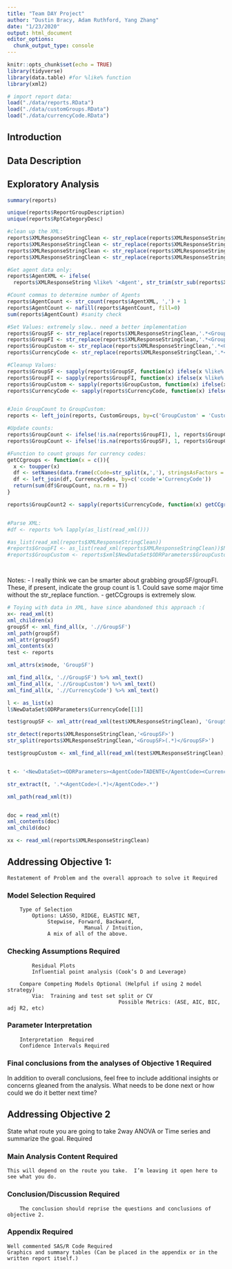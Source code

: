 ```yaml
---
title: "Team DAY Project"
author: "Dustin Bracy, Adam Ruthford, Yang Zhang"
date: "1/23/2020"
output: html_document
editor_options: 
  chunk_output_type: console
---
```


```r
knitr::opts_chunk$set(echo = TRUE)
library(tidyverse)
library(data.table) #for %like% function
library(xml2)

# import report data:
load("./data/reports.RData")
load("./data/customGroups.RData")
load("./data/currencyCode.RData")

```

## Introduction


## Data Description


## Exploratory Analysis

```r
summary(reports)

unique(reports$ReportGroupDescription)
unique(reports$RptCategoryDesc)

#clean up the XML:
reports$XMLResponseStringClean <- str_replace(reports$XMLResponseString, '>>', '>')
reports$XMLResponseStringClean <- str_replace(reports$XMLResponseStringClean, '&', '-and-')
reports$XMLResponseStringClean <- str_replace(reports$XMLResponseStringClean, 'Transaction Entry Date Thru', 'TransactionEntryDateThru')
reports$XMLResponseStringClean <- str_replace(reports$XMLResponseStringClean,'(<AgentCode>.*</AgentCode>)<ODRParameters>','<NewDataSet><ODRParameters>\\1')

#Get agent data only:
reports$AgentXML <- ifelse(
  reports$XMLResponseString %like% '<Agent', str_trim(str_sub(reports$XMLResponseString,1,str_locate(reports$XMLResponseString, '>>'))), NA)

#Count commas to determine number of Agents
reports$AgentCount <- str_count(reports$AgentXML, ',') + 1
reports$AgentCount <- nafill(reports$AgentCount, fill=0)
sum(reports$AgentCount) #sanity check

#Set Values: extremely slow.. need a better implementation
reports$GroupSF <- str_replace(reports$XMLResponseStringClean,'.*<GroupSF>(.*)</GroupSF>.*','\\1')
reports$GroupFI <- str_replace(reports$XMLResponseStringClean,'.*<GroupFI>(.*)</GroupFI>.*','\\1')
reports$GroupCustom <- str_replace(reports$XMLResponseStringClean,'.*<GroupCustom>(.*)</GroupCustom>.*','\\1')
reports$CurrencyCode <- str_replace(reports$XMLResponseStringClean,'.*<CurrencyCode>(.*)</CurrencyCode>.*','\\1')

#Cleanup Values:
reports$GroupSF <- sapply(reports$GroupSF, function(x) ifelse(x %like% '<', NA, x))
reports$GroupFI <- sapply(reports$GroupFI, function(x) ifelse(x %like% '<', NA, x))
reports$GroupCustom <- sapply(reports$GroupCustom, function(x) ifelse(x %like% '<', NA, x))
reports$CurrencyCode <- sapply(reports$CurrencyCode, function(x) ifelse(x %like% '<', NA, x))


#Join GroupCount to GroupCustom:
reports <- left_join(reports, CustomGroups, by=c('GroupCustom' = 'CustomGroupCode'))

#Update counts:
reports$GroupCount <- ifelse(!is.na(reports$GroupFI), 1, reports$GroupCount)
reports$GroupCount <- ifelse(!is.na(reports$GroupSF), 1, reports$GroupCount)

#Function to count groups for currency codes:
getCCgroups <- function(x = c()){
  x <- toupper(x)
  df <- setNames(data.frame(cCode=str_split(x,','), stringsAsFactors = F),'ccode')
  df <- left_join(df, CurrencyCodes, by=c('ccode'='CurrencyCode'))
  return(sum(df$GroupCount, na.rm = T))
}

reports$GroupCount2 <- sapply(reports$CurrencyCode, function(x) getCCgroups(x))


#Parse XML:
#df <- reports %>% lapply(as_list(read_xml()))

#as_list(read_xml(reports$XMLResponseStringClean))
#reports$GroupFI <- as_list(read_xml(reports$XMLResponseStringClean))$NewDataSet$ODRParameters$GroupFI
#reports$GroupCustom <- reports$xml$NewDataSet$ODRParameters$GroupCustom




```

Notes:
- I really think we can be smarter about grabbing groupSF/groupFI.  These, if present, indicate the group count is 1. Could save some major time without the str_replace function.
- getCCgroups is extremely slow.

```r
# Toying with data in XML, have since abandoned this approach :( 
x<- read_xml(t)
xml_children(x)
groupSf <- xml_find_all(x, './/GroupSF')
xml_path(groupSf)
xml_attr(groupSf)
xml_contents(x)
test <- reports

xml_attrs(x$node, 'GroupSF')

xml_find_all(x, './/GroupSF') %>% xml_text()
xml_find_all(x, './/GroupCustom') %>% xml_text() 
xml_find_all(x, './/CurrencyCode') %>% xml_text()

l <- as_list(x)
l$NewDataSet$ODRParameters$CurrencyCode[[1]]

test$groupSF <- xml_attr(read_xml(test$XMLResponseStringClean), 'GroupSf')

str_detect(reports$XMLResponseStringClean,'<GroupSF>')
str_split(reports$XMLResponseStringClean,'<GroupSF>(.*)</GroupSF>')

test$groupCustom <- xml_find_all(read_xml(test$XMLResponseStringClean), './/GroupCustom') %>% xml_text()


t <- '<NewDataSet><ODRParameters><AgentCode>TADENTE</AgentCode><CurrencyCode>TA</CurrencyCode><ExcludeDemoGroups>TRUE</ExcludeDemoGroups><CheckDate>USERDATERANGE</CheckDate><CheckDateFrom>20191231</CheckDateFrom><CheckDateThru>20191231</CheckDateThru><PremAppliedDate>NONESPECIFIED</PremAppliedDate><PlanYearDate>NONESPECIFIED</PlanYearDate><DeliverAgntStmt>TRUE</DeliverAgntStmt></ODRParameters></NewDataSet>'

str_extract(t, '.*<AgentCode>(.*)</AgentCode>.*')

xml_path(read_xml(t))


doc = read_xml(t)
xml_contents(doc)
xml_child(doc)

xx <- read_xml(reports$XMLResponseStringClean)

```



## Addressing Objective 1:
	Restatement of Problem and the overall approach to solve it Required

### Model Selection Required
		Type of Selection
			Options: LASSO, RIDGE, ELASTIC NET,
			     Stepwise, Forward, Backward, 
		             	     Manual / Intuition,
			     A mix of all of the above.  	

### Checking Assumptions Required
			Residual Plots
			Influential point analysis (Cook’s D and Leverage)

		Compare Competing Models Optional (Helpful if using 2 model strategy)
			Via:  Training and test set split or CV
                                        Possible Metrics: (ASE, AIC, BIC, adj R2, etc)
	
### Parameter Interpretation
		Interpretation  Required
		Confidence Intervals Required
	
### Final conclusions from the analyses of Objective 1 Required



In addition to overall conclusions, feel free to include additional insights or concerns gleaned from the analysis.  What needs to be done next or how could we do it better next time?  

## Addressing Objective 2
State what route you are going to take 2way ANOVA or Time series and summarize the goal.  Required

### Main Analysis Content Required
	This will depend on the route you take.  I’m leaving it open here to see what you do.

### Conclusion/Discussion Required
		The conclusion should reprise the questions and conclusions of objective 2.

### Appendix Required
	Well commented SAS/R Code Required
 	Graphics and summary tables (Can be placed in the appendix or in the written report itself.)



